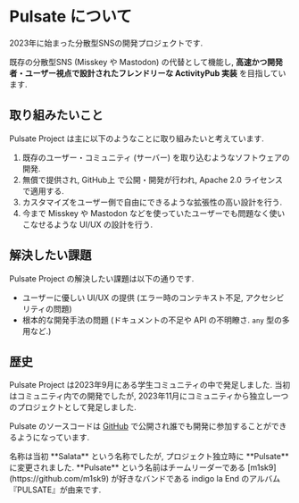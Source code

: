 
# Pulsate について

2023年に始まった分散型SNSの開発プロジェクトです.

既存の分散型SNS (Misskey や Mastodon) の代替として機能し, **高速かつ開発者・ユーザー視点で設計されたフレンドリーな ActivityPub 実装** を目指しています.

## 取り組みたいこと

Pulsate Project は主に以下のようなことに取り組みたいと考えています.

1. 既存のユーザー・コミュニティ (サーバー) を取り込むようなソフトウェアの開発.
2. 無償で提供され, GitHub上 で公開・開発が行われ, Apache 2.0 ライセンス で適用する.
3. カスタマイズをユーザー側で自由にできるような拡張性の高い設計を行う.
4. 今まで Misskey や Mastodon などを使っていたユーザーでも問題なく使いこなせるような UI/UX の設計を行う.

## 解決したい課題

Pulsate Project の解決したい課題は以下の通りです.

- ユーザーに優しい UI/UX の提供 (エラー時のコンテキスト不足, アクセシビリティの問題)
- 根本的な開発手法の問題 (ドキュメントの不足や API の不明瞭さ. `any` 型の多用など.)

## 歴史

Pulsate Project は2023年9月にある学生コミュニティの中で発足しました. 当初はコミュニティ内での開発でしたが, 2023年11月にコミュニティから独立し一つのプロジェクトとして発足しました.

Pulsate のソースコードは [GitHub](https://link.pulsate.dev/github) で公開され誰でも開発に参加することができるようになっています.

<Callout emoji="👾">
  名称は当初 **Salata** という名称でしたが, プロジェクト独立時に **Pulsate**
  に変更されました. **Pulsate** という名前はチームリーダーである
  [m1sk9](https://github.com/m1sk9) が好きなバンドである indigo la End
  のアルバム『PULSATE』が由来です.
</Callout>
